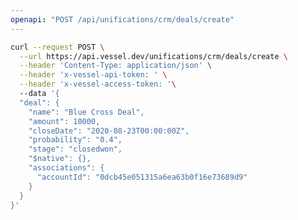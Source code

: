 ```yaml
---
openapi: "POST /api/unifications/crm/deals/create"
---
```


<RequestExample>

```bash Request
curl --request POST \
  --url https://api.vessel.dev/unifications/crm/deals/create \
  --header 'Content-Type: application/json' \
  --header 'x-vessel-api-token: ' \
  --header 'x-vessel-access-token: '\ 
  --data '{
  "deal": {
    "name": "Blue Cross Deal",
    "amount": 10000,
    "closeDate": "2020-08-23T00:00:00Z",
    "probability": "0.4",
    "stage": "closedwon",
    "$native": {},
    "associations": {
      "accountId": "0dcb45e051315a6ea63b0f16e73689d9"
    }
  }
}'
```

</RequestExample>


      